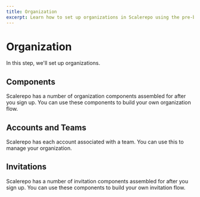 ```yaml
---
title: Organization
excerpt: Learn how to set up organizations in Scalerepo using the pre-built organization components.
---
```


# Organization

In this step, we'll set up organizations.

## Components

Scalerepo has a number of organization components assembled for after you sign up. You can use these components to build your own organization flow.

## Accounts and Teams

Scalerepo has each account associated with a team. You can use this to manage your organization.

## Invitations

Scalerepo has a number of invitation components assembled for after you sign up. You can use these components to build your own invitation flow.
